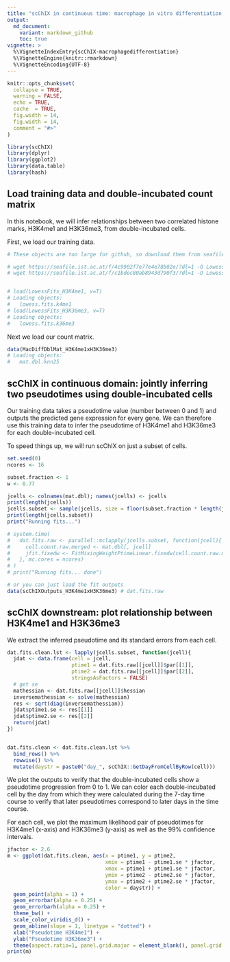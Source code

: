 ```yaml
---
title: "scChIX in continuous time: macrophage in vitro differentiation example"
output:
  md_document:
    variant: markdown_github
    toc: true
vignette: >
  %\VignetteIndexEntry{scChIX-macrophagedifferentiation}
  %\VignetteEngine{knitr::rmarkdown}
  %\VignetteEncoding{UTF-8}
---
```




```r
knitr::opts_chunk$set(
  collapse = TRUE,
  warning = FALSE,
  echo = TRUE,
  cache  = TRUE,
  fig.width = 14,
  fig.width = 14,
  comment = "#>"
)
```


```r
library(scChIX)
library(dplyr)
library(ggplot2)
library(data.table)
library(hash)
```



## Load training data and double-incubated count matrix


In this notebook, we will infer relationships between two correlated histone marks, H3K4me1 and H3K36me3, from double-incubated cells.

First, we load our training data.

```r

# These objects are too large for github, so download them from seafile.ist.ac.at:

# wget https://seafile.ist.ac.at/f/4c9902f7e77e4e78b02e/?dl=1 -O LowessFits_H3K4me1.RData
# wget https://seafile.ist.ac.at/f/c1bdec80ab8943d790f3/?dl=1 -O LowessFits_H3K36me3.RData


# load(LowessFits_H3K4me1, v=T)
# Loading objects:
#   lowess.fits.k4me1
# load(LowessFits_H3K36me3, v=T)
# Loading objects:
#   lowess.fits.k36me3
```

Next we load our count matrix.


```r
data(MacDiffDblMat_H3K4me1xH3K36me3)
# Loading objects:
#   mat.dbl.knn25

```


## scChIX in continuous domain: jointly inferring two pseudotimes using double-incubated cells

Our training data takes a pseudotime value (number between 0 and 1) and outputs the predicted gene expression for every gene. We can therefore use this training data to infer the pseudotime of H3K4me1 ahd H3K36me3 for each double-incubated cell. 

To speed things up, we will run scChIX on just a subset of cells.


```r

set.seed(0)
ncores <- 16

subset.fraction <- 1
w <- 0.77

jcells <- colnames(mat.dbl); names(jcells) <- jcells
print(length(jcells))
jcells.subset <- sample(jcells, size = floor(subset.fraction * length(jcells)), replace = FALSE)
print(length(jcells.subset))
print("Running fits...")

# system.time(
#   dat.fits.raw <- parallel::mclapply(jcells.subset, function(jcell){
#     cell.count.raw.merged <- mat.dbl[, jcell]
#     jfit.fixedw <- FitMixingWeightPtimeLinear.fixedw(cell.count.raw.merged = cell.count.raw.merged, jfits.lowess1 = lowess.fits.k4me1, jfits.lowess2 = lowess.fits.k36me3, w.fixed = w, p1.init = 0.5, p1.lower = 0.01, p1.upper = 0.99,  p2.init = 0.5, p2.lower = 0.01, p2.upper = 0.99, jmethod = "L-BFGS-B", jhessian = TRUE)
#   }, mc.cores = ncores)
# )
# print("Running fits... done")

# or you can just load the fit outputs
data(scChIXOutputs_H3K4me1xH3K36me3) # dat.fits.raw
```



## scChIX downstream: plot relationship between H3K4me1 and H3K36me3

We extract the inferred pseudotime and its standard errors from each cell.

```r

dat.fits.clean.lst <- lapply(jcells.subset, function(jcell){
  jdat <- data.frame(cell = jcell,
                     ptime1 = dat.fits.raw[[jcell]]$par[[1]],
                     ptime2 = dat.fits.raw[[jcell]]$par[[2]],
                     stringsAsFactors = FALSE)
  # get se
  mathessian <- dat.fits.raw[[jcell]]$hessian
  inversemathessian <- solve(mathessian)
  res <- sqrt(diag(inversemathessian))
  jdat$ptime1.se <- res[[1]]
  jdat$ptime2.se <- res[[2]]
  return(jdat)
})


dat.fits.clean <- dat.fits.clean.lst %>%
  bind_rows() %>%
  rowwise() %>%
  mutate(daystr = paste0("day_", scChIX::GetDayFromCellByRow(cell)))


```


We plot the outputs to verify that the double-incubated cells show a pseudotime progression from 0 to 1. We can color each double-incubated cell by the day from which they were calculated during the 7-day time course to verify that later pseudotimes correspond to later days in the time course. 

For each cell, we plot the maximum likelihood pair of pseudotimes for H3K4me1 (x-axis) and H3K36me3 (y-axis) as well as the 99% confidence intervals. 

```r

jfactor <- 2.6
m <- ggplot(dat.fits.clean, aes(x = ptime1, y = ptime2,
                                xmin = ptime1 - ptime1.se * jfactor,
                                xmax = ptime1 + ptime1.se * jfactor,
                                ymin = ptime2 - ptime2.se * jfactor,
                                ymax = ptime2 + ptime2.se * jfactor,
                                color = daystr)) +
  geom_point(alpha = 1) +
  geom_errorbar(alpha = 0.25) +
  geom_errorbarh(alpha = 0.25) +
  theme_bw() +
  scale_color_viridis_d() +
  geom_abline(slope = 1, linetype = "dotted") +
  xlab("Pseudotime H3K4me1") +
  ylab("Pseudotime H3K36me3") +
  theme(aspect.ratio=1, panel.grid.major = element_blank(), panel.grid.minor = element_blank(), legend.position = "bottom")
print(m)

```


